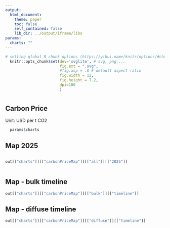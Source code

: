 ```yaml
---
output:
  html_document:
    theme: paper
    toc: false
    self_contained: false
    lib_dir: ../output/iframe/libs
params:
  charts: ""
---
```


<style>
  .main-container {
    max-width: 95% !important;
  }
  .toc-content {
    padding-left: 0px !important;
  }
  .svg-container {
    margin: auto !important;
  }
  img {
    max-width: 100% !important;
    <!-- display: block !important; -->
    margin-left: auto !important;
    margin-right: auto !important;
  }
  .hideChart {
    display: none;
  }
  .plotly {
    width: 100% !important;
  }
  
</style>


```r

# setting global R chunk options (https://yihui.name/knitr/options/#chunk_options)
  knitr::opts_chunk$set(dev='svglite', # svg, png,...
                        fig.ext = ".svg",
                        #fig.asp = .8 # default aspect ratio
                        fig.width = 12,
                        fig.height = 7.2,
                        dpi=100
                        )
```  

# {.tabset}

## Carbon Price

Unit: USD per t CO2 

```r

  params$charts

```

## Map 2025

<div style="width:100%; display:flex; justify-content:center;">
  <div style="width:100%; max-width:1200px;">
  
```r

out[["charts"]][["carbonPriceMap"]][["all"]][["2025"]]

```

  </div>
</div>

<!-- ## Map - bulk 2025 -->

<!-- ```{r, echo=FALSE} -->

<!-- out[["charts"]][["carbonPriceMap"]][["bulk"]][["2025"]] -->

<!-- ``` -->


<!-- ## Map - diffuse 2025 -->

<!-- ```{r, echo=FALSE} -->

<!-- out[["charts"]][["carbonPriceMap"]][["diffuse"]][["2025"]] -->

<!-- ``` -->


## Map - bulk timeline

```r

out[["charts"]][["carbonPriceMap"]][["bulk"]][["timeline"]]

```


## Map - diffuse timeline

```r

out[["charts"]][["carbonPriceMap"]][["diffuse"]][["timeline"]]

```
